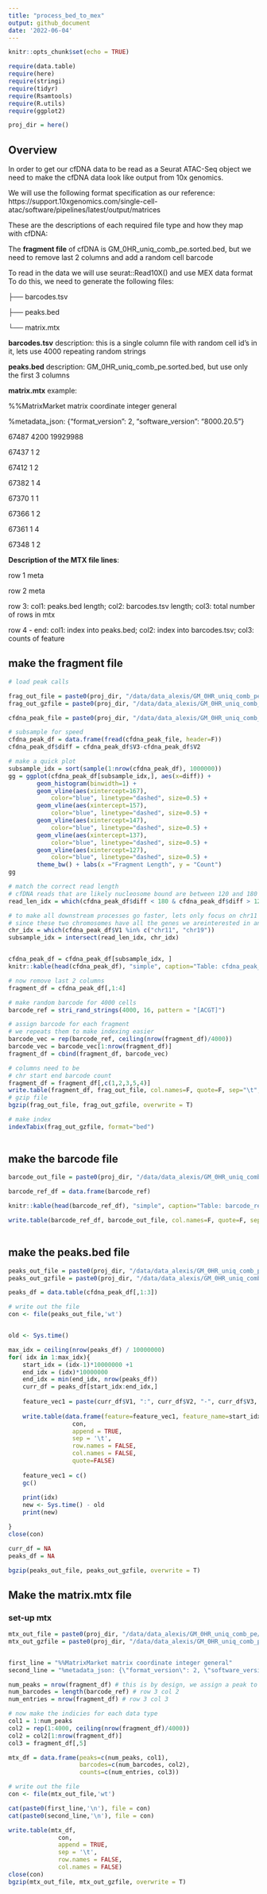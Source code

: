 ```yaml
---
title: "process_bed_to_mex"
output: github_document
date: '2022-06-04'
---
```


```r
knitr::opts_chunk$set(echo = TRUE)

require(data.table)
require(here)
require(stringi)
require(tidyr)
require(Rsamtools)
require(R.utils)
require(ggplot2)

proj_dir = here()

```

## Overview

In order to get our cfDNA data to be read as a Seurat ATAC-Seq object we need
to make the cfDNA data look like output from 10x genomics.

We will use the following format specification as our reference:
https://support.10xgenomics.com/single-cell-atac/software/pipelines/latest/output/matrices


These are the descriptions of each required file type and how they map with cfDNA:

The **fragment file** of cfDNA is GM_0HR_uniq_comb_pe.sorted.bed, 
but we need to remove last 2 columns and add a random cell barcode

To read in the data we will use seurat::Read10X() and use MEX data format
To do this, we need to generate the following files:

├── barcodes.tsv

├── peaks.bed

└── matrix.mtx


**barcodes.tsv** description: this is a single column file with random cell 
id's in it, lets use 4000 repeating random strings

**peaks.bed** description: GM_0HR_uniq_comb_pe.sorted.bed, 
but use only the first 3 columns

**matrix.mtx** example: 

%%MatrixMarket matrix coordinate integer general

%metadata_json: {"format_version": 2, "software_version": "8000.20.5"}

67487 4200 19929988

67437 1 2

67412 1 2

67382 1 4

67370 1 1

67366 1 2

67361 1 4

67348 1 2

**Description of the MTX file lines**:

row 1 meta

row 2 meta

row 3: col1: peaks.bed length; col2: barcodes.tsv length; col3: total number of rows in mtx

row 4 - end: col1: index into peaks.bed; col2: index into barcodes.tsv; col3: counts of feature


## make the fragment file

```r

# load peak calls

frag_out_file = paste0(proj_dir, "/data/data_alexis/GM_0HR_uniq_comb_pe_fragments.tsv")
frag_out_gzfile = paste0(proj_dir, "/data/data_alexis/GM_0HR_uniq_comb_pe_fragments.tsv.gz")

cfdna_peak_file = paste0(proj_dir, "/data/data_alexis/GM_0HR_uniq_comb_pe.sorted.bed")

# subsample for speed
cfdna_peak_df = data.frame(fread(cfdna_peak_file, header=F))
cfdna_peak_df$diff = cfdna_peak_df$V3-cfdna_peak_df$V2

# make a quick plot
subsample_idx = sort(sample(1:nrow(cfdna_peak_df), 1000000))
gg = ggplot(cfdna_peak_df[subsample_idx,], aes(x=diff)) + 
        geom_histogram(binwidth=1) +
        geom_vline(aes(xintercept=167),
            color="blue", linetype="dashed", size=0.5) +
        geom_vline(aes(xintercept=157),
            color="blue", linetype="dashed", size=0.5) +
        geom_vline(aes(xintercept=147),
            color="blue", linetype="dashed", size=0.5) +
        geom_vline(aes(xintercept=137),
            color="blue", linetype="dashed", size=0.5) +
        geom_vline(aes(xintercept=127),
            color="blue", linetype="dashed", size=0.5) +
        theme_bw() + labs(x ="Fragment Length", y = "Count") 
gg

# match the correct read length
# cfDNA reads that are likely nucleosome bound are between 120 and 180 bp long
read_len_idx = which(cfdna_peak_df$diff < 180 & cfdna_peak_df$diff > 120)

# to make all downstream processes go faster, lets only focus on chr11 and chr19
# since these two chromosomes have all the genes we areinterested in analyzing.
chr_idx = which(cfdna_peak_df$V1 %in% c("chr11", "chr19"))
subsample_idx = intersect(read_len_idx, chr_idx)


cfdna_peak_df = cfdna_peak_df[subsample_idx, ]
knitr::kable(head(cfdna_peak_df), "simple", caption="Table: cfdna_peak_df")

# now remove last 2 columns 
fragment_df = cfdna_peak_df[,1:4]

# make random barcode for 4000 cells
barcode_ref = stri_rand_strings(4000, 16, pattern = "[ACGT]")

# assign barcode for each fragment
# we repeats them to make indexing easier
barcode_vec = rep(barcode_ref, ceiling(nrow(fragment_df)/4000))
barcode_vec = barcode_vec[1:nrow(fragment_df)]
fragment_df = cbind(fragment_df, barcode_vec)

# columns need to be
# chr start end barcode count
fragment_df = fragment_df[,c(1,2,3,5,4)]
write.table(fragment_df, frag_out_file, col.names=F, quote=F, sep="\t", row.names = F)
# gzip file
bgzip(frag_out_file, frag_out_gzfile, overwrite = T)

# make index
indexTabix(frag_out_gzfile, format="bed")
 
```


## make the barcode file

```r

barcode_out_file = paste0(proj_dir, "/data/data_alexis/GM_0HR_uniq_comb_pe/barcodes.tsv")

barcode_ref_df = data.frame(barcode_ref)

knitr::kable(head(barcode_ref_df), "simple", caption="Table: barcode_ref")

write.table(barcode_ref_df, barcode_out_file, col.names=F, quote=F, sep="\t", row.names = F)
 
```


## make the peaks.bed file

```r

peaks_out_file = paste0(proj_dir, "/data/data_alexis/GM_0HR_uniq_comb_pe/features.tsv")
peaks_out_gzfile = paste0(proj_dir, "/data/data_alexis/GM_0HR_uniq_comb_pe/features.tsv.gz")

peaks_df = data.table(cfdna_peak_df[,1:3])

# write out the file
con <- file(peaks_out_file,'wt')


old <- Sys.time()

max_idx = ceiling(nrow(peaks_df) / 10000000)
for( idx in 1:max_idx){
    start_idx = (idx-1)*10000000 +1
    end_idx = (idx)*10000000
    end_idx = min(end_idx, nrow(peaks_df))
    curr_df = peaks_df[start_idx:end_idx,]
    
    feature_vec1 = paste(curr_df$V1, ":", curr_df$V2, "-", curr_df$V3, sep="")
    
    write.table(data.frame(feature=feature_vec1, feature_name=start_idx:end_idx),
                  con,
                  append = TRUE,
                  sep = '\t',
                  row.names = FALSE,
                  col.names = FALSE,
                  quote=FALSE)
    
    feature_vec1 = c()
    gc()
    
    print(idx)
    new <- Sys.time() - old
    print(new)

}
close(con)

curr_df = NA
peaks_df = NA

bgzip(peaks_out_file, peaks_out_gzfile, overwrite = T)


```


## Make the matrix.mtx file


### set-up mtx

```r

mtx_out_file = paste0(proj_dir, "/data/data_alexis/GM_0HR_uniq_comb_pe/matrix.mtx")
mtx_out_gzfile = paste0(proj_dir, "/data/data_alexis/GM_0HR_uniq_comb_pe/matrix.mtx.gz")


first_line = "%%MatrixMarket matrix coordinate integer general"
second_line = "%metadata_json: {\"format_version\": 2, \"software_version\": \"8000.20.5\"}"

num_peaks = nrow(fragment_df) # this is by design, we assign a peak to only one cell; row 3 col 1
num_barcodes = length(barcode_ref) # row 3 col 2
num_entries = nrow(fragment_df) # row 3 col 3

# now make the indicies for each data type
col1 = 1:num_peaks
col2 = rep(1:4000, ceiling(nrow(fragment_df)/4000))
col2 = col2[1:nrow(fragment_df)]
col3 = fragment_df[,5]

mtx_df = data.frame(peaks=c(num_peaks, col1),
                    barcodes=c(num_barcodes, col2),
                    counts=c(num_entries, col3))

# write out the file
con <- file(mtx_out_file,'wt')

cat(paste0(first_line,'\n'), file = con)
cat(paste0(second_line,'\n'), file = con)

write.table(mtx_df,
              con,
              append = TRUE,
              sep = '\t',
              row.names = FALSE,
              col.names = FALSE)
close(con)
bgzip(mtx_out_file, mtx_out_gzfile, overwrite = T)

```


